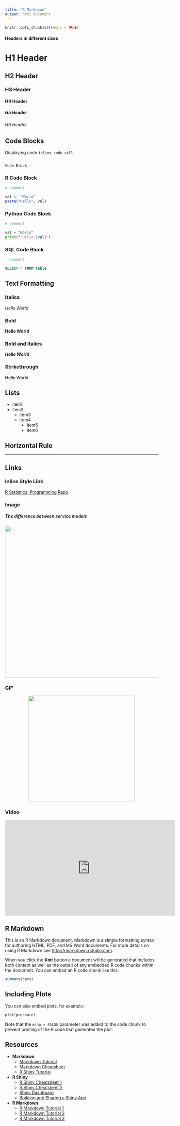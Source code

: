 ```yaml
---
title: "R Markdown"
output: html_document
---
```


```r
knitr::opts_chunk$set(echo = TRUE)
```

#### Headers in different sizes

# H1 Header
## H2 Header
### H3 Header
#### H4 Header
##### H5 Header
###### H6 Header

## Code Blocks

Displaying code `inline code cell`

```

Code Block

```

### R Code Block
```r
# comment

val <- "World"
paste("Hello", val)
```

### Python Code Block
```python
# comment

val = "World"
print(f"Hello {val}")
```

### SQL Code Block
```SQL
--comment

SELECT * FROM table
```

## Text Formatting

### Italics
_Hello World_

### Bold
**Hello World**

### Bold and Italics
**_Hello World_**

### Strikethrough 
~~Hello World~~

## Lists

- item1
- item2
  - item3
  - item4
    - item5
    - item6

## Horizontal Rule

---


## Links

### Inline Style Link
[R Statistical Programming Repo](https://github.com/gumdropsteve/r_statistical_programming)

### Image
##### The difference between service models
<p align="center">
  <img width="800" height="500" src="https://imgur.com/XUNxkzc.png">
</p>

### GIF
<p align="center">
  <img width="350" height="350" src="https://media.giphy.com/media/4H3Ii5eLChYul9p7NL/giphy.gif">
</p>

### Video
<p align="center">
  <iframe width="560" height="315" src="https://www.youtube.com/embed/jbkSRLYSojo" frameborder="0" allow="accelerometer; autoplay; clipboard-write; encrypted-media; gyroscope; picture-in-picture" allowfullscreen></iframe>
  </p>

## R Markdown

This is an R Markdown document. Markdown is a simple formatting syntax for authoring HTML, PDF, and MS Word documents. For more details on using R Markdown see <http://rmarkdown.rstudio.com>.

When you click the **Knit** button a document will be generated that includes both content as well as the output of any embedded R code chunks within the document. You can embed an R code chunk like this:

```r
summary(cars)
```

## Including Plots

You can also embed plots, for example:

```r
plot(pressure)
```

Note that the `echo = FALSE` parameter was added to the code chunk to prevent printing of the R code that generated the plot.

## Resources

- **Markdown**
  - [Markdown Tutorial](https://www.markdowntutorial.com/)
  - [Markdown Cheatsheet](https://www.markdownguide.org/cheat-sheet)
  - [R Shiny Tutorial](https://shiny.rstudio.com/tutorial/)
- **R Shiny**
  - [R Shiny Cheatsheet 1](http://zevross.com/blog/2016/04/19/r-powered-web-applications-with-shiny-a-tutorial-and-cheat-sheet-with-40-example-apps/)
  - [R Shiny Cheatsheet 2](https://rstudio.com/wp-content/uploads/2015/02/shiny-cheatsheet.pdf)
  - [Shiny Dashboard](https://rstudio.github.io/shinydashboard/)
  - [Building and Sharing a Shiny App](https://towardsdatascience.com/building-and-sharing-a-shiny-app-a486ca9efca2)
- **R Markdown**
  - [R Markdown Tutorial 1](https://rmarkdown.rstudio.com/lesson-1.html)
  - [R Markdown Tutorial 2](https://rmarkdown.rstudio.com/authoring_quick_tour.html)
  - [R Markdown Tutorial 3]( https://ourcodingclub.github.io/tutorials/rmarkdown/)
